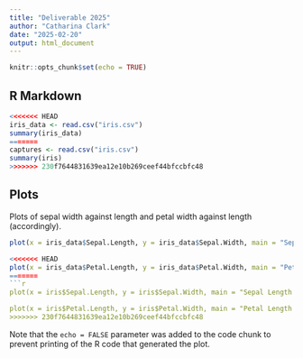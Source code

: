 ```yaml
---
title: "Deliverable 2025"
author: "Catharina Clark"
date: "2025-02-20"
output: html_document
---
```


```r
knitr::opts_chunk$set(echo = TRUE)
```

## R Markdown



```r
<<<<<<< HEAD
iris_data <- read.csv("iris.csv")
summary(iris_data)
=======
captures <- read.csv("iris.csv")
summary(iris)
>>>>>>> 230f7644831639ea12e10b269ceef44bfccbfc48
```

## Plots
Plots of sepal width against length and petal width against length (accordingly).

```r
plot(x = iris_data$Sepal.Length, y = iris_data$Sepal.Width, main = "Sepal Length by Width", xlim = c(4,8.5), ylim = c(1.5,5), xlab = "Sepal Length (mm)", ylab = "Sepal Width (mm)")

<<<<<<< HEAD
plot(x = iris_data$Petal.Length, y = iris_data$Petal.Width, main = "Petal Length by Width", xlim = c(0,8), ylim = c(0,3), xlab = "Petal Length (mm)", ylab = "Petal Width (mm)")
=======
```r
plot(x = iris$Sepal.Length, y = iris$Sepal.Width, main = "Sepal Length by Width", xlim = c(4,8.5), ylim = c(1.5,5), xlab = "Sepal Length (mm)", ylab = "Sepal Width (mm)")

plot(x = iris$Petal.Length, y = iris$Petal.Width, main = "Petal Length by Width", xlim = c(0,8), ylim = c(0,3), xlab = "Petal Length (mm)", ylab = "Petal Width (mm)")
>>>>>>> 230f7644831639ea12e10b269ceef44bfccbfc48
```

Note that the `echo = FALSE` parameter was added to the code chunk to prevent printing of the R code that generated the plot.